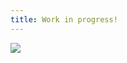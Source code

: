 ```yaml
---
title: Work in progress!
---
```

![](penguin_working.png)


<script
src="https://utteranc.es/client.js"
repo="thomasblakely/thomas-website"
issue-term="pathname"
theme="github-light"
crossorigin="anonymous"
async>
</script>
